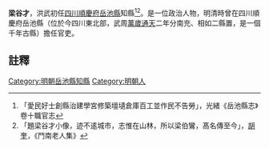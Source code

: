 {{明清人物信息框
| 姓名 =梁谷才
| 最高職務 = [[四川|四川]][[岳池縣|岳池縣]][[知縣|知縣]]
| 國家 = 大明
| 籍貫 = 
| 字號 =
| 出生日期 = ？年？月？日
| 逝世日期 = ？年？月？日
| 墓葬 = 
| 配偶 =  
| 親屬 = 曾祖、祖、父，母
| 出身 = 
| 著作 =  
*
}}
'''梁谷才'''{{BD|？年||？年||}}，洪武初任[[四川|四川]][[順慶府|順慶府]][[岳池縣|岳池縣]]知縣<ref>「愛民好士創縣治建學宮修築壇壝倉庫百工並作民不告勞」，光緒《岳池縣志》卷十職官志</ref><ref>「題梁谷才小像，迹不逺城市，志惟在山林，所以梁伯鸞，髙名傳至今」，[[胡奎|胡奎]]，《鬥南老人集》</ref>。是一位政治人物，明清時曾在四川順慶府岳池縣（位於今四川東北部，武周[[萬歲通天|萬歲通天]]二年分南充、相如二縣置，是一個千年古縣）擔任官吏。
==註釋==
{{reflist}}
{{明朝人物小作品}}
[[Category:明朝岳池縣知縣|Category:明朝岳池縣知縣]]
[[Category:明朝人|Category:明朝人]]